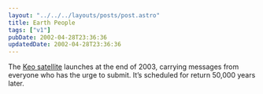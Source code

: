 ```yaml
---
layout: "../../../layouts/posts/post.astro"
title: Earth People
tags: ["v1"]
pubDate: 2002-04-28T23:36:36
updatedDate: 2002-04-28T23:36:36
---
```


The [Keo satellite][1] launches at the end of 2003, carrying messages from everyone who has the urge to submit. It&#8217;s scheduled for return 50,000 years later.

[1]: http://www.keo.org/ "The Keo Satellite website"
